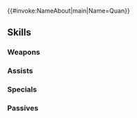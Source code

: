 {{#invoke:NameAbout|main|Name=Quan}}{{HeroPage Tabs}}
{{Hero Infobox
|Name=Quan
|Title=Luminous Lancer
|GrowthModifier=Gen 2
|WeaponType=Blue Lance
|Origin=Fire Emblem: Genealogy of the Holy War
|Gender=Male
|MoveType=Cavalry
|actorJP=鈴村健一
|actorEN=Chris Hackney
|artist=あおじ
|resplendentArtist=平坂康也
|additionDate=September 6, 2018
|releaseDate=September 7, 2018
|poolDate=September 21, 2018
|randomStartTime=2018-10-07T07:00:00Z
|poolRarities=5
|TagID=キュアン
|InternalID=286
|cv1=3
|cv2=700100
|description=Prince of Leonster and inheritor of the lance Gáe Bolg. Husband of Ethlyn, the younger sister of his close friend Sigurd. Appears in Fire Emblem: Genealogy of the Holy War.
|Properties=specRate_202108,resplendent,hel
|resplendentStartTime=2025-02-25T07:00:00Z
|resplendentEndTime=2025-03-10T06:59:59Z
}}
{{Stats Page
|Lv1HP=20|Lv1ATK=11|Lv1SPD=5|Lv1DEF=7|Lv1RES=3
|GRHP=55|GRATK=60|GRSPD=55|GRDEF=55|GRRES=30
}}
==Skills==
===Weapons===
{{Weapons Table
|weapon1=Iron Lance
|weapon1Default=1
|weapon1Unlock=1
|weapon2=Steel Lance
|weapon2Default=3
|weapon2Unlock=2
|weapon3=Silver Lance
|weapon3Default=4
|weapon3Unlock=3
|weapon4=Gáe Bolg
|weapon4Default=5
|weapon4Unlock=5
}}
===Assists===
{{Assists Table
|assist1=Rally Defense
|assist1Default=4
|assist1Unlock=3
|assist2=Rally Spd/Def
|assist2Unlock=4
|assist3=Rally Spd/Def+
|assist3Unlock=5
}}

===Specials===
{{Specials Table
|special1=Dragon Gaze
|special1Default=4
|special1Unlock=3
|special2=Draconic Aura
|special2Unlock=4
}}
===Passives===
{{Passives Table
|passiveA1=Darting Stance 1
|passiveA2=Steady Posture 1
|passiveA3=Steady Posture 2
|passiveA1Unlock=3
|passiveA2Unlock=4
|passiveA3Unlock=5
|passiveC1=Spur Atk 1
|passiveC2=Drive Atk 1
|passiveC3=Drive Atk 2
|passiveC1Unlock=1
|passiveC2Unlock=2
|passiveC3Unlock=4
}}
{{Heroes Navbox}}